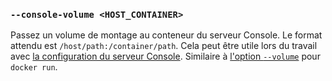 ### `--console-volume <HOST_CONTAINER>`

Passez un volume de montage au conteneur du serveur Console.
Le format attendu est `/host/path:/container/path`.
Cela peut être utile lors du travail avec [la configuration du serveur Console][console config].
Similaire à [l'option `--volume`][docker run volume] pour `docker run`.

[docker run volume]: https://docs.docker.com/reference/cli/docker/container/run/#volume

[console config]: /fr/docs/reference/console-config/
